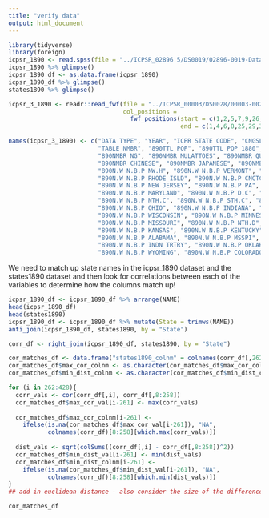 ```yaml
---
title: "verify data"
output: html_document
---
```



```r
library(tidyverse)
library(foreign)
icpsr_1890 <- read.spss(file = "../ICPSR_02896 5/DS0019/02896-0019-Data.sav")
icpsr_1890 %>% glimpse()
icpsr_1890_df <- as.data.frame(icpsr_1890)
icpsr_1890_df %>% glimpse()
states1890 %>% glimpse()

icpsr_3_1890 <- readr::read_fwf(file = "../ICPSR_00003/DS0028/00003-0028-Data.txt", 
                                col_positions = 
                                  fwf_positions(start = c(1,2,5,7,9,26,30,33,seq(42, 2292, by = 9)),
                                                end = c(1,4,6,8,25,29,32,41,seq(50, 2300, by = 9))))

names(icpsr_3_1890) <- c("DATA TYPE", "YEAR", "ICPR STATE CODE", "CNGSL DIST NUMBER", "COUNTY NAME", "CTLG ENTRY NMBR",
                         "TABLE NMBR", "890TTL POP", "890TTL POP 1880", "890URBAN POP", "890URBAN POP 1880", 
                         "890NMBR NG", "890NMBR MULATTOES", "890NMBR QUADROONS", "890NMBR OCTAROONS", 
                         "890NMBR CHINESE", "890NMBR JAPANESE", "890NMBR CVLZD INDN", "890N.W N.B.P MAINE", 
                         "890N.W N.B.P NW.H", "890N.W N.B.P VERMONT", "890N.W N.B.P MSCHSTS",
                         "890N.W N.B.P RHODE ISLD", "890N.W N.B.P CNCTCT", "890N.W N.B.P NEW YORK",
                         "890N.W N.B.P NEW JERSEY", "890N.W N.B.P PA", "890N.W N.B.P DELAWARE", 
                         "890N.W N.B.P MARYLAND", "890N.W N.B.P D.C", "890N.W N.B.P VA", "890N.W N.B.P WST VA",
                         "890N.W N.B.P NTH.C", "890N.W N.B.P STH.C", "890N.W N.B.P GEORGIA", "890N.W N.B.P FLORIDA",
                         "890N.W N.B.P OHIO", "890N.W N.B.P INDIANA", "890N.W N.B.P ILLINOIS", "890N.W N.B.P MICHIGAN",
                         "890N.W N.B.P WISCONSIN", "890N.W N.B.P MINNESOTA", "890N.W N.B.P IOWA", 
                         "890N.W N.B.P MISSOURI", "890N.W N.B.P NTH.D", "890N.W N.B.P STH.D", "890N.W N.B.P NEBRASKA",
                         "890N.W N.B.P KANSAS", "890N.W N.B.P KENTUCKY", "890N.W N.B.P TENNESSEE", 
                         "890N.W N.B.P ALABAMA", "890N.W N.B.P MSSPI", "890N.W N.B.P LOUISIANA", "890N.W N.B.P TEXAS",
                         "890N.W N.B.P INDN TRTRY", "890N.W N.B.P OKLAHOMA", "890N.W N.B.P ARKANSAS", "890N.W N.B.P MONTANA",
                         "890N.W N.B.P WYOMING", "890N.W N.B.P COLORADO", "890N.W N.B.P NEW MEXICO", names(icpsr_3_1890[62:259]))
```

We need to match up state names in the icpsr_1890 dataset and the states1890 dataset and then look for correlations between each of the variables to determine how the columns match up!  

```r
icpsr_1890_df <- icpsr_1890_df %>% arrange(NAME)
head(icpsr_1890_df)
head(states1890)
icpsr_1890_df <- icpsr_1890_df %>% mutate(State = trimws(NAME))
anti_join(icpsr_1890_df, states1890, by = "State")

corr_df <- right_join(icpsr_1890_df, states1890, by = "State")

cor_matches_df <- data.frame("states1890_colnm" = colnames(corr_df[,262:428]), "max_cor_val" = -2, "max_cor_colnm" =  "Unknown", "min_dist_val" = -2, "min_dist_colnm" = "Unknown")
cor_matches_df$max_cor_colnm <- as.character(cor_matches_df$max_cor_colnm)
cor_matches_df$min_dist_colnm <- as.character(cor_matches_df$min_dist_colnm)

for (i in 262:428){
  corr_vals <- cor(corr_df[,i], corr_df[,8:258])
  cor_matches_df$max_cor_val[i-261] <- max(corr_vals)
  
  cor_matches_df$max_cor_colnm[i-261] <- 
    ifelse(is.na(cor_matches_df$max_cor_val[i-261]), "NA", 
           colnames(corr_df)[8:258][which.max(corr_vals)])
  
  dist_vals <- sqrt(colSums((corr_df[,i] - corr_df[,8:258])^2))
  cor_matches_df$min_dist_val[i-261] <- min(dist_vals)
  cor_matches_df$min_dist_colnm[i-261] <- 
    ifelse(is.na(cor_matches_df$min_dist_val[i-261]), "NA", 
           colnames(corr_df)[8:258][which.min(dist_vals)])
}
## add in euclidean distance - also consider the size of the difference, not just the correlation (no units!)

cor_matches_df
```